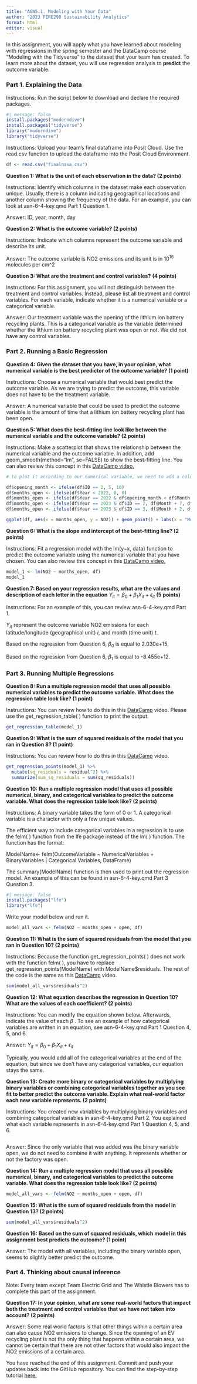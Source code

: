 ```yaml
---
title: "ASN5.1. Modeling with Your Data"
author: "2023 FIRE298 Sustainability Analytics"
format: html
editor: visual
---
```


In this assignment, you will apply what you have learned about modeling with regressions in the spring semester and the DataCamp course "Modeling with the Tidyverse" to the dataset that your team has created. To learn more about the dataset, you will use regression analysis to **predict** the outcome variable.

### **Part 1. Explaining the Data**

Instructions: Run the script below to download and declare the required packages.

```r
#| message: false
install.packages("moderndive")
install.packages("tidyverse")
library("moderndive")
library("tidyverse")
```

Instructions: Upload your team's final dataframe into Posit Cloud. Use the read.csv function to upload the dataframe into the Posit Cloud Environment.

```r
df <- read.csv("finalnasa.csv")
```

**Question 1: What is the unit of each observation in the data? (2 points)**

Instructions: Identify which columns in the dataset make each observation unique. Usually, there is a column indicating geographical locations and another column showing the frequency of the data. For an example, you can look at asn-6-4-key.qmd Part 1 Question 1.

Answer: ID, year, month, day

**Question 2: What is the outcome variable? (2 points)**

Instructions: Indicate which columns represent the outcome variable and describe its unit.

Answer: The outcome variable is NO2 emissions and its unit is in 10^16^ molecules per cm\^2

**Question 3: What are the treatment and control variables?** **(4 points)**

Instructions: For this assignment, you will not distinguish between the treatment and control variables. Instead, please list all treatment and control variables. For each variable, indicate whether it is a numerical variable or a categorical variable.

Answer: Our treatment variable was the opening of the lithium ion battery recycling plants. This is a categorical variable as the variable determined whether the lithium ion battery recycling plant was open or not. We did not have any control variables.

### **Part 2. Running a Basic Regression**

**Question 4:** **Given the dataset that you have, in your opinion, what numerical variable is the best predictor of the outcome variable? (1 point)**

Instructions: Choose a numerical variable that would best predict the outcome variable. As we are trying to predict the outcome, this variable does not have to be the treatment variable.

Answer: A numerical variable that could be used to predict the outcome variable is the amount of time that a lithium ion battery recycling plant has been open.

**Question 5: What does the best-fitting line look like between the numerical variable and the outcome variable? (2 points)**

Instructions: Make a scatterplot that shows the relationship between the numerical variable and the outcome variable. In addition, add geom_smooth(method="lm", se=FALSE) to show the best-fitting line. You can also review this concept in this [DataCamp video.](https://campus.datacamp.com/courses/modeling-with-data-in-the-tidyverse/modeling-with-basic-regression?ex=1)

```r
# to plot it according to our numerical variable, we need to add a column which contains the number of months that a lithium ion recycling plant has been open

df$opening_month <- ifelse(df$ID == 2, 5, 10)
df$months_open <- ifelse(df$Year < 2022, 0, 0)
df$months_open <- ifelse(df$Year == 2022 & df$opening_month < df$Month, df$Month - df$opening_month, df$months_open)
df$months_open <- ifelse(df$Year == 2023 & df$ID == 2, df$Month + 7, df$months_open)
df$months_open <- ifelse(df$Year == 2023 & df$ID == 3, df$Month + 2, df$months_open)

ggplot(df, aes(x = months_open, y = NO2)) + geom_point() + labs(x = "Months Open", y = "NO2 emission") + geom_smooth(method = "lm", se = FALSE)
```

**Question 6: What is the slope and intercept of the best-fitting line? (2 points)**

Instructions: Fit a regression model with the lm(y\~x, data) function to predict the outcome variable using the numerical variable that you have chosen. You can also review this concept in this [DataCamp video.](https://campus.datacamp.com/courses/modeling-with-data-in-the-tidyverse/modeling-with-basic-regression?ex=1)

```r
model_1 <- lm(NO2 ~ months_open, df)
model_1
```

**Question 7: Based on your regression results, what are the values and description of each letter in the equation** $Y_{it} = \beta_0 + \beta_1 X_{it} + \epsilon_{it}$ **(5 points)**

Instructions: For an example of this, you can review asn-6-4-key.qmd Part 1.

$Y_{it}$ represent the outcome variable NO2 emissions for each latitude/longitude (geographical unit) $i$, and month (time unit) $t$.

Based on the regression from Question 6, $\beta_0$ is equal to 2.030e+15.

Based on the regression from Question 6, $\beta_1$ is equal to -8.455e+12.

### **Part 3. Running Multiple Regressions**

**Question 8: Run a multiple regression model that uses all possible numerical variables to predict the outcome variable. What does the regression table look like? (1 point)**

Instructions: You can review how to do this in this [DataCamp](https://campus.datacamp.com/courses/modeling-with-data-in-the-tidyverse/modeling-with-multiple-regression?ex=4) video. Please use the get_regression_table( ) function to print the output.

```r
get_regression_table(model_1)
```

**Question 9: What is the sum of squared residuals of the model that you ran in Question 8? (1 point)**

Instructions: You can review how to do this in this [DataCamp](https://campus.datacamp.com/courses/modeling-with-data-in-the-tidyverse/modeling-with-multiple-regression?ex=4) video.

```r
get_regression_points(model_1) %>%
  mutate(sq_residuals = residual^2) %>%
  summarize(sum_sq_residuals = sum(sq_residuals))
```

**Question 10: Run a multiple regression model that uses all possible numerical, binary, and categorical variables to predict the outcome variable. What does the regression table look like? (2 points)**

Instructions: A binary variable takes the form of 0 or 1. A categorical variable is a character with only a few unique values.

The efficient way to include categorical variables in a regression is to use the felm( ) function from the lfe package instead of the lm( ) function. The function has the format:

ModelName\<- felm(OutcomeVariable \~ NumericalVariables + BinaryVariables \| Categorical Variables, DataFrame)

The summary(ModelName) function is then used to print out the regression model. An example of this can be found in asn-6-4-key.qmd Part 3 Question 3.

```r
#| message: false
install.packages("lfe")
library("lfe")
```

Write your model below and run it.

```r
model_all_vars <- felm(NO2 ~ months_open + open, df)
```

**Question 11: What is the sum of squared residuals from the model that you ran in Question 10? (2 points)**

Instructions: Because the function get_regression_points( ) does not work with the function felm( ), you have to replace get_regression_points(ModelName) with ModelName\$residuals. The rest of the code is the same as this [DataCamp](https://campus.datacamp.com/courses/modeling-with-data-in-the-tidyverse/modeling-with-multiple-regression?ex=4) video.

```r
sum(model_all_vars$residuals^2)
```

**Question 12: What equation describes the regression in Question 10? What are the values of each coefficient? (2 points)**

Instructions: You can modify the equation shown below. Afterwards, indicate the value of each $\beta$ . To see an example of how categorical variables are written in an equation, see asn-6-4-key.qmd Part 1 Question 4, 5, and 6.

Answer: $Y_{it} = \beta_0 + \beta_1 X_{it} + \epsilon_{it}$

Typically, you would add all of the categorical variables at the end of the equation, but since we don't have any categorical variables, our equation stays the same.

**Question 13: Create more binary or categorical variables by multiplying binary variables or combining categorical variables together as you see fit to better predict the outcome variable. Explain what real-world factor each new variable represents. (2 points)**

Instructions: You created new variables by multiplying binary variables and combining categorical variables in asn-6-4-key.qmd Part 2. You explained what each variable represents in asn-6-4-key.qmd Part 1 Question 4, 5, and 6.

```r

```

Answer: Since the only variable that was added was the binary variable open, we do not need to combine it with anything. It represents whether or not the factory was open.

**Question 14: Run a multiple regression model that uses all possible numerical, binary, and categorical variables to predict the outcome variable. What does the regression table look like? (2 points)**

```r
model_all_vars <- felm(NO2 ~ months_open + open, df)
```

**Question 15: What is the sum of squared residuals from the model in Question 13? (2 points)**

```r
sum(model_all_vars$residuals^2)
```

**Question 16: Based on the sum of squared residuals, which model in this assignment best predicts the outcome? (1 point)**

Answer: The model with all variables, including the binary variable open, seems to slightly better predict the outcome.

### **Part 4. Thinking about causal inference**

Note: Every team except Team Electric Grid and The Whistle Blowers has to complete this part of the assignment.

**Question 17: In your opinion, what are some real-world factors that impact both the treatment and control variables that we have not taken into account? (2 points)**

Answer: Some real world factors is that other things within a certain area can also cause NO2 emissions to change. Since the opening of an EV recycling plant is not the only thing that happens within a certain area, we cannot be certain that there are not other factors that would also impact the NO2 emissions of a certain area.

You have reached the end of this assignment. Commit and push your updates back into the GitHub repository. You can find the step-by-step tutorial [here.](https://drive.google.com/drive/u/0/folders/1eSMfNoV_ilp4OnID2Ql3YT2qXkhCS7Vm)
